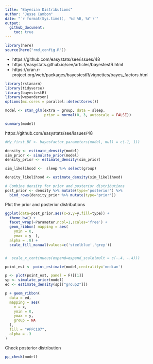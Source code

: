 ```yaml
---
title: "Bayesian Distributions"
author: "Jesse Cambon"
date: "`r format(Sys.time(), '%d %B, %Y')`"
output:
  github_document:
    toc: true
---
```



```r
library(here)
source(here("rmd_config.R"))
```

* https://github.com/easystats/see/issues/48
* https://easystats.github.io/see/articles/bayestestR.html
* https://cran.r-project.org/web/packages/bayestestR/vignettes/bayes_factors.html

```r
library(rstanarm)
library(tidyverse)
library(bayestestR)
library(wesanderson)
options(mc.cores = parallel::detectCores()) 

model <- stan_glm(extra ~ group, data = sleep,
                  prior = normal(0, 3, autoscale = FALSE))

summary(model)
```

https://github.com/easystats/see/issues/48

```r
#My_first_BF <- bayesfactor_parameters(model, null = c(-1, 1))

density <- estimate_density(model)
sim_prior <- simulate_prior(model)
density_prior <- estimate_density(sim_prior)

sim_likelihood <-  sleep %>% select(group) 

density_likelihood <- estimate_density(sim_likelihood)

# Combine density for prior and posterior distributions
post_prior <- density %>% mutate(type='posterior') %>%
  bind_rows(density_prior %>% mutate(type='prior'))

```

Plot the prior and posterior distributions

```r
ggplot(data=post_prior,aes(x=x,y=y,fill=type)) + 
  theme_bw() +
  facet_wrap(~Parameter,ncol=1,scales='free') +
  geom_ribbon( mapping = aes(
    ymin = 0,
    ymax = y  ),
  alpha = .8) +   
  scale_fill_manual(values=c('steelblue','grey'))


#  scale_x_continuous(expand=expand_scale(mult = c(-.4, -.4)))
```


```r
point_est <- point_estimate(model,centrality='median')

p <- plot(point_est, panel = F)[[1]]
sp <- simulate_prior(model)
ed <- estimate_density(sp[["group2"]])

p + geom_ribbon(
  data = ed,
  mapping = aes(
    x = x,
    ymin = 0,
    ymax = y,
    group = NA
  ),
  fill = "#FFC107",
  alpha = .3
)
```

Check posterior distribution

```r
pp_check(model)
```


